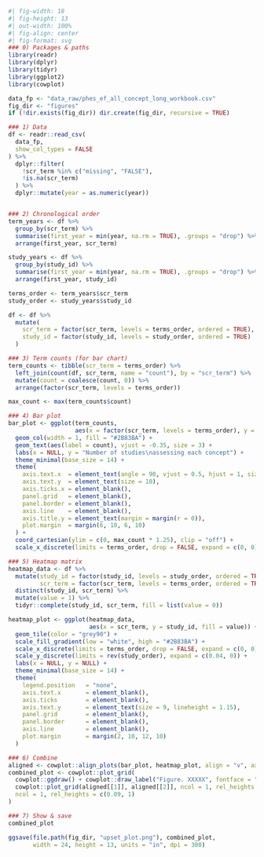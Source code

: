 

```r
#| fig-width: 18
#| fig-height: 13
#| out-width: 100% 
#| fig-align: center 
#| fig-format: svg
### 0) Packages & paths
library(readr)
library(dplyr)
library(tidyr)
library(ggplot2)
library(cowplot)

data_fp <- "data_raw/phes_ef_all_concept_long_workbook.csv"
fig_dir <- "figures"
if (!dir.exists(fig_dir)) dir.create(fig_dir, recursive = TRUE)

### 1) Data
df <- readr::read_csv(
  data_fp,
  show_col_types = FALSE
) %>%
  dplyr::filter(
    !scr_term %in% c("missing", "FALSE"),
    !is.na(scr_term)
  ) %>%
  dplyr::mutate(year = as.numeric(year))


### 2) Chronological order
term_years <- df %>%
  group_by(scr_term) %>%
  summarise(first_year = min(year, na.rm = TRUE), .groups = "drop") %>%
  arrange(first_year, scr_term)

study_years <- df %>%
  group_by(study_id) %>%
  summarise(first_year = min(year, na.rm = TRUE), .groups = "drop") %>%
  arrange(first_year, study_id)

terms_order <- term_years$scr_term
study_order <- study_years$study_id

df <- df %>%
  mutate(
    scr_term = factor(scr_term, levels = terms_order, ordered = TRUE),
    study_id = factor(study_id, levels = study_order, ordered = TRUE)
  )

### 3) Term counts (for bar chart)
term_counts <- tibble(scr_term = terms_order) %>%
  left_join(count(df, scr_term, name = "count"), by = "scr_term") %>%
  mutate(count = coalesce(count, 0)) %>%
  arrange(factor(scr_term, levels = terms_order))

max_count <- max(term_counts$count)

### 4) Bar plot
bar_plot <- ggplot(term_counts,
                   aes(x = factor(scr_term, levels = terms_order), y = count)) +
  geom_col(width = 1, fill = "#2B83BA") +
  geom_text(aes(label = count), vjust = -0.35, size = 3) +
  labs(x = NULL, y = "Number of studies\nassessing each concept") +
  theme_minimal(base_size = 14) +
  theme(
    axis.text.x  = element_text(angle = 90, vjust = 0.5, hjust = 1, size = 8.5, lineheight = 0.95),
    axis.text.y  = element_text(size = 10),
    axis.ticks.x = element_blank(),
    panel.grid   = element_blank(),
    panel.border = element_blank(),
    axis.line    = element_blank(),
    axis.title.y = element_text(margin = margin(r = 0)),
    plot.margin  = margin(6, 10, 6, 10)
  ) +
  coord_cartesian(ylim = c(0, max_count * 1.25), clip = "off") +
  scale_x_discrete(limits = terms_order, drop = FALSE, expand = c(0, 0))

### 5) Heatmap matrix
heatmap_data <- df %>%
  mutate(study_id = factor(study_id, levels = study_order, ordered = TRUE),
         scr_term = factor(scr_term, levels = terms_order, ordered = TRUE)) %>%
  distinct(study_id, scr_term) %>%
  mutate(value = 1) %>%
  tidyr::complete(study_id, scr_term, fill = list(value = 0))

heatmap_plot <- ggplot(heatmap_data,
                       aes(x = scr_term, y = study_id, fill = value)) +
  geom_tile(color = "grey90") +
  scale_fill_gradient(low = "white", high = "#2B83BA") +
  scale_x_discrete(limits = terms_order, drop = FALSE, expand = c(0, 0)) +
  scale_y_discrete(limits = rev(study_order), expand = c(0.04, 0)) +
  labs(x = NULL, y = NULL) +
  theme_minimal(base_size = 14) +
  theme(
    legend.position   = "none",
    axis.text.x       = element_blank(),
    axis.ticks        = element_blank(),
    axis.text.y       = element_text(size = 9, lineheight = 1.15),
    panel.grid        = element_blank(),
    panel.border      = element_blank(),
    axis.line         = element_blank(),
    plot.margin       = margin(2, 10, 12, 10)
  )

### 6) Combine
aligned <- cowplot::align_plots(bar_plot, heatmap_plot, align = "v", axis = "lr")
combined_plot <- cowplot::plot_grid(
  cowplot::ggdraw() + cowplot::draw_label("Figure. XXXXX", fontface = "bold", size = 16, hjust = 0.5),
  cowplot::plot_grid(aligned[[1]], aligned[[2]], ncol = 1, rel_heights = c(4.2,5.8)),
  ncol = 1, rel_heights = c(0.09, 1)
)

### 7) Show & save
combined_plot

ggsave(file.path(fig_dir, "upset_plot.png"), combined_plot,
       width = 24, height = 13, units = "in", dpi = 300)

```

